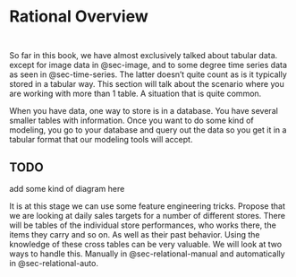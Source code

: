 # Rational Overview {#sec-relational}

::: {style="visibility: hidden; height: 0px;"}
## Rational Overview
:::

So far in this book, we have almost exclusively talked about tabular data. except for image data in @sec-image, and to some degree time series data as seen in @sec-time-series. The latter doesn't quite count as is it typically stored in a tabular way. This section will talk about the scenario where you are working with more than 1 table. A situation that is quite common.

When you have data, one way to store is in a database. You have several smaller tables with information. Once you want to do some kind of modeling, you go to your database and query out the data so you get it in a tabular format that our modeling tools will accept.

::: {.callout-caution}
# TODO

add some kind of diagram here
:::

It is at this stage we can use some feature engineering tricks. Propose that we are looking at daily sales targets for a number of different stores. There will be tables of the individual store performances, who works there, the items they carry and so on. As well as their past behavior. Using the knowledge of these cross tables can be very valuable. We will look at two ways to handle this. Manually in @sec-relational-manual and automatically in @sec-relational-auto.
